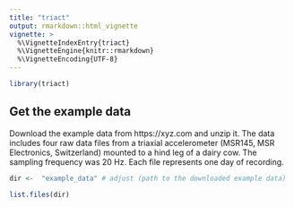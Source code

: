```yaml
---
title: "triact"
output: rmarkdown::html_vignette
vignette: >
  %\VignetteIndexEntry{triact}
  %\VignetteEngine{knitr::rmarkdown}
  %\VignetteEncoding{UTF-8}
---
```



```r
library(triact)
```

## Get the example data 
Download the example data from https://xyz.com and unzip it. The data includes four raw data files from a triaxial accelerometer (MSR145, MSR Electronics, Switzerland) mounted to a hind leg of a dairy cow. The sampling frequency was 20 Hz. Each file represents one day of recording. 

```r

dir <-  "example_data" # adjust (path to the downloaded example data)

list.files(dir)

```

